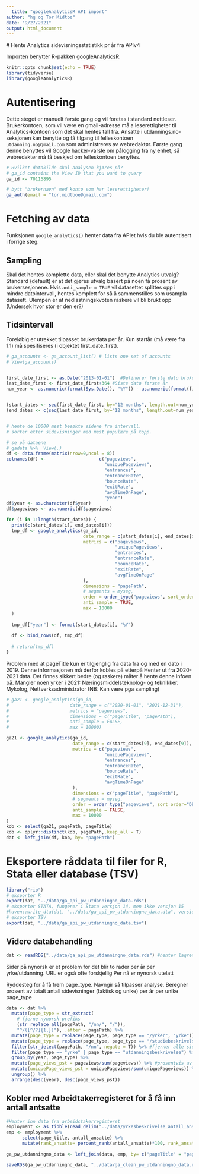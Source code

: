 ```yaml
---
  title: "googleAnalyticsR API import"
author: "hg og Tor Midtbø"
date: "9/27/2021"
output: html_document
---
```

  
  # Hente Analytics sidevisningsstatistikk pr år fra APIv4
  
  Importen benytter R-pakken [googleAnalyticsR](https://code.markedmondson.me/googleAnalyticsR/).

```r
knitr::opts_chunk$set(echo = TRUE)
library(tidyverse)
library(googleAnalyticsR)
```

# Autentisering

Dette steget er manuelt første gang og vil foretas i standard nettleser. Brukerkontoen, som vil være en gmail-adresse må a leserettigheter til Analytics-kontoen som det skal hentes tall fra. Ansatte i utdannings.no-seksjonen kan benytte og få tilgang til felleskontoen `utdanning.no@gmail.com` som administreres av webredaktør. Første gang denne benyttes vil Google hacker-varsle om pålogging fra ny enhet, så webredaktør må få beskjed om felleskontoen benyttes.

```r
# Hvilket datakilde skal analysen kjøres på? 
# ga_id contains the View ID that you want to query
ga_id <- 70116895

# bytt "brukernavn" med konto som har leserettigheter!
ga_auth(email = "tor.midtboe@gmail.com")

```

# Fetching av data
Funksjonen `google_analytics()` henter data fra APIet hvis du ble autentisert i forrige steg. 

## Sampling 
Skal det hentes komplette data, eller skal det benytte Analytics utvalg? Standard (default) er at det gjøres utvalg basert på noen få prosent av brukersesjonene. Hvis `anti_sample = TRUE` vil datasettet splittes opp i mindre datointervall, hentes komplett for så å sammenstilles som usampla datasett. Ulempen er at nedlastningskvoten raskere vil bli brukt opp (Undersøk hvor stor er den er?)

## Tidsintervall
Foreløbig er utrekket tilpasset brukerdata per år. Kun startår (må være fra 1.1) må spesifiseres  (i objektet first_date_first).


```r
# ga_accounts <- ga_account_list() # lists one set of accounts
# View(ga_accounts)


first_date_first <- as.Date("2013-01-01")  #Definerer første dato brukerdata skal hentes fra
last_date_first <- first_date_first+364 #Siste dato første år 
num_year <- as.numeric(format(Sys.Date(), "%Y")) - as.numeric(format(first_date_first, "%Y")) #antall år til idag 


(start_dates <- seq(first_date_first, by="12 months", length.out=num_year +1)) #henter ut alle startdatoer
(end_dates <- c(seq(last_date_first, by="12 months", length.out=num_year), Sys.Date())) #henter ut alle sluttdatoer


# hente de 10000 mest besøkte sidene fra intervall. 
# sorter etter sidevisninger med mest populære på topp. 

# se på dataene
# gadata %>%  View(.)
df <- data.frame(matrix(nrow=0,ncol = 8))
colnames(df) <-                    c("pageviews", 
                                     "uniquePageviews",
                                     "entrances",
                                     "entranceRate",
                                     "bounceRate",
                                     "exitRate",
                                     "avgTimeOnPage",
                                     "year")
df$year <- as.character(df$year)
df$pageviews <- as.numeric(df$pageviews)

for (i in 1:length(start_dates)) {
  print(c(start_dates[i], end_dates[i]))
  tmp_df <- google_analytics(ga_id,
                             date_range = c(start_dates[i], end_dates[i]),
                             metrics = c("pageviews", 
                                         "uniquePageviews",
                                         "entrances",
                                         "entranceRate",
                                         "bounceRate",
                                         "exitRate",
                                         "avgTimeOnPage"
                             ),
                             dimensions = "pagePath",
                             # segments = myseg,
                             order = order_type("pageviews", sort_order="DESCENDING"),
                             anti_sample = TRUE, 
                             max = 10000
  )
  
  tmp_df["year"] <- format(start_dates[i], "%Y")
  
  df <- bind_rows(df, tmp_df)
  
  # return(tmp_df)
}
```

Problem med at pageTitle kun er tilgjenglig fra data fra og med en dato i 2019. Denne informasjonen må derfor kobles på etterpå
Henter ut fra 2020-2021 data. Det finnes sikkert bedre (og raskere) måter å hente denne infoen på. 
Mangler noen yrker i 2021: Næringsmiddelsteknolog- og teknikker. Mykolog, Nettverksadministrator (NB: Kan være pga sampling)

```r
# ga21 <- google_analytics(ga_id,
#                       date_range = c("2020-01-01", "2021-12-31"),
#                       metrics = "pageviews",                                 
#                       dimensions = c("pageTitle", "pagePath"),
#                       anti_sample = FALSE, 
#                       max = 10000)

ga21 <- google_analytics(ga_id,
                         date_range = c(start_dates[9], end_dates[9]),
                         metrics = c("pageviews", 
                                     "uniquePageviews",
                                     "entrances",
                                     "entranceRate",
                                     "bounceRate",
                                     "exitRate",
                                     "avgTimeOnPage"
                         ),
                         dimensions = c("pageTitle", "pagePath"),
                         # segments = myseg,
                         order = order_type("pageviews", sort_order="DESCENDING"),
                         anti_sample = FALSE, 
                         max = 10000
)
kob <- select(ga21, pagePath, pageTitle)
kob <- dplyr::distinct(kob, pagePath,.keep_all = T)
dat <- left_join(df, kob, by= "pagePath")
```
# Eksportere råddata til filer for R, Stata eller database (TSV)

```r
library("rio")
# eksporter R
export(dat, "../data/ga_api_pw_utdanningno_data.rds")
# eksporter STATA, fungerer i Stata versjon 14, men ikke versjon 15 
#haven::write_dta(dat, "../data/ga_api_pw_utdanningno_data.dta", version = 14) #feilmelding. For lang streng
# eksporter TSV
export(dat, "../data/ga_api_pw_utdanningno_data.tsv")
```

## Videre databehandling



```r
dat <- readRDS("../data/ga_api_pw_utdanningno_data.rds") #henter lagret datasett
```

Sider på nynorsk er et problem for det blir to rader per år per yrke/utdanning. URL er også ofte forskjellig
Per nå er nynorsk utelatt

Ryddesteg for å få frem page_type. Navngir så tilpasser analyse.
Beregner prosent av totalt antall sidevisninger (faktisk og unike) per år per unike page_type


```r
data <- dat %>% 
  mutate(page_type = str_extract(
    # fjerne nynorsk-prefiks
    (str_replace_all(pagePath, "/nn/", "/")), 
    "^/([^/?]{1,})"), .after = pagePath) %>% 
  mutate(page_type = replace(page_type, page_type == "/yrker", "yrke"))  %>% 
  mutate(page_type = replace(page_type, page_type == "/studiebeskrivelse", "utdanningsbeskrivelse")) %>% 
  filter(str_detect(pagePath, "/nn", negate = T)) %>% #fjerner alle sider på nynorsk
  filter(page_type == "yrke" | page_type == "utdanningsbeskrivelse") %>% # ser kun yrker og utdanning
  group_by(year, page_type) %>%
  mutate(page_views_pst = pageviews/sum(pageviews)) %>% #prosentvis av sidehenvisninger per år og page_type 
  mutate(uniquePage_views_pst = uniquePageviews/sum(uniquePageviews)) %>% #prosentvis av sidehenvisninger per år og page_type 
  ungroup() %>% 
  arrange(desc(year), desc(page_views_pst)) 
```
## Kobler med Arbeidtakerregisteret for å få inn antall antsatte
```r
#Henter inn data fra arbeidstakerregisteret
employment <- as_tibble(read_delim("../data/yrkesbeskrivelse_antall_ansatte.tsv", "\t"))
emp <- employment %>%
      select(page_title, antall_ansatte) %>%
      mutate(rank_ansatte= percent_rank(antall_ansatte)*100, rank_ansatte_gruppe = ifelse(percent_rank(antall_ansatte)>.8, "Høyt antall ansatte", ifelse(percent_rank(antall_ansatte)>.3, "Middels antall ansatte", "Lavt antall ansatte")))

ga_pw_utdanningno_data <- left_join(data, emp, by= c("pageTitle" = "page_title"))
```


```r
saveRDS(ga_pw_utdanningno_data, "../data/ga_clean_pw_utdanningno_data.rds")

```




